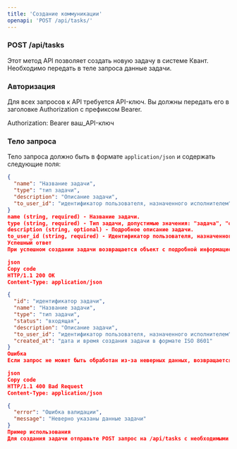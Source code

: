 ```yaml
---
title: 'Создание коммуникации'
openapi: 'POST /api/tasks/'
---
```


### POST /api/tasks

Этот метод API позволяет создать новую задачу в системе Квант. Необходимо передать в теле запроса данные задачи.

### Авторизация

Для всех запросов к API требуется API-ключ. Вы должны передать его в заголовке Authorization с префиксом Bearer.

Authorization: Bearer ваш_API-ключ

### Тело запроса

Тело запроса должно быть в формате `application/json` и содержать следующие поля:

```json
{
  "name": "Название задачи",
  "type": "тип задачи",
  "description": "Описание задачи",
  "to_user_id": "идентификатор пользователя, назначенного исполнителем"
}
name (string, required) - Название задачи.
type (string, required) - Тип задачи, допустимые значения: "задача", "обращение", "принятое решение".
description (string, optional) - Подробное описание задачи.
to_user_id (string, required) - Идентификатор пользователя, назначенного исполнителем.
Успешный ответ
При успешном создании задачи возвращается объект с подробной информацией о задаче.

json
Copy code
HTTP/1.1 200 OK
Content-Type: application/json

{
  "id": "идентификатор задачи",
  "name": "Название задачи",
  "type": "тип задачи",
  "status": "входящая",
  "description": "Описание задачи",
  "to_user_id": "идентификатор пользователя, назначенного исполнителем",
  "created_at": "дата и время создания задачи в формате ISO 8601"
}
Ошибка
Если запрос не может быть обработан из-за неверных данных, возвращается ошибка с соответствующим описанием.

json
Copy code
HTTP/1.1 400 Bad Request
Content-Type: application/json

{
  "error": "Ошибка валидации",
  "message": "Неверно указаны данные задачи"
}
Пример использования
Для создания задачи отправьте POST запрос на /api/tasks с необходимыми данными в JSON формате. В ответе вы получите информацию о созданной задаче или описание ошибки, если запрос выполнить не удалось.